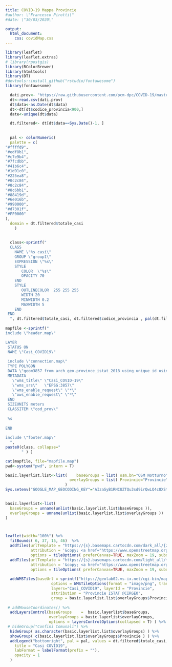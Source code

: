 ```yaml
---
title: COVID-19 Mappa Provincie
#author: \"Francesco Pirotti\"
#date: \"30/03/2020\"

output: 
  html_document:
    css: covidMap.css
---
```

 

```r
library(leaflet) 
library(leaflet.extras)
# library(rpostgis)
library(RColorBrewer) 
library(htmltools) 
library(DT)
#devtools::install_github("rstudio/fontawesome")
library(fontawesome)

  dati.prov<- "https://raw.githubusercontent.com/pcm-dpc/COVID-19/master/dati-province/dpc-covid19-ita-province.csv"
  dt<-read.csv(dati.prov)
  dt$data<-as.Date(dt$data)
  dt<-dt[dt$codice_provincia<900,]
  date<-unique(dt$data)

  dt.filtered<- dt[dt$data==Sys.Date()-1, ]
   
  
  pal <- colorNumeric( 
  palette = c(
"#ffffd9",
"#edf8b1",
"#c7e9b4",
"#7fcdbb",
"#41b6c4",
"#1d91c0",
"#225ea8",
"#0c2c84",
"#0c2c84",  
"#8c6bb1",
"#88419d",
"#6e016b",
"#990000",
"#d7301f",
"#FF0000"
),  
  domain = dt.filtered$totale_casi
    )
  
 
  class<-sprintf(" 
  CLASS
    NAME \"%s casi\"
    GROUP \"group1\"
    EXPRESSION \"%s\"
    STYLE 
       COLOR  \"%s\"
       OPACITY 70
    END
    STYLE 
       OUTLINECOLOR  255 255 255
       WIDTH 20
       MINWIDTH 0.2
       MAXWIDTH 5
    END
 END
  ", dt.filtered$totale_casi, dt.filtered$codice_provincia , pal(dt.filtered$totale_casi) )
  
mapfile <-sprintf(" 
include \"header.map\"

LAYER
 STATUS ON
 NAME \"Casi_COVID19\"
 
 include \"connection.map\"
 TYPE POLYGON
 DATA \"geom3857 from arch_geo.province_istat_2018 using unique id using srid=3857\"
 METADATA
   \"wms_title\" \"Casi_COVID-19\"
   \"wms_srs\"   \"EPSG:3857\"  
   \"wms_enable_request\" \"*\"
   \"ows_enable_request\" \"*\"
 END
 SIZEUNITS meters
 CLASSITEM \"cod_prov\"
 
 %s
 
END
  
include \"footer.map\" 
  ", 
paste0(class, collapse="
       " ) )

cat(mapfile, file="mapfile.map")
pwd<-system("pwd", intern = T)

basic.layerlist.list<-list(    baseGroups = list( osm.bn="OSM Notturno", osm.light ="OSM Light",  osm="OSM" ),
                            overlayGroups = list( Provincie="Provincie")
                          )
Sys.setenv("GOOGLE_MAP_GEOCODING_KEY"="AIzaSyB1RNCUZTQu3sd9irQwLQ4c8XStoHWMKeE")
 

basic.layerlist<-list(
  baseGroups = unname(unlist(basic.layerlist.list$baseGroups )),
  overlayGroups = unname(unlist(basic.layerlist.list$overlayGroups ))
)



leaflet(width="100%") %>%
  fitBounds( 6, 37, 15, 46)  %>% 
  addTiles(urlTemplate = "https://{s}.basemaps.cartocdn.com/dark_all/{z}/{x}/{y}{r}.png",
           attribution = '&copy; <a href="https://www.openstreetmap.org/copyright">OpenStreetMap</a> contributors &copy; <a href="https://carto.com/attributions">CARTO</a>',
           options = tileOptions( preferCanvas=TRUE, maxZoom = 19, subdomains = "abcd" ), group="OSM Notturno")  %>% 
  addTiles(urlTemplate = "https://{s}.basemaps.cartocdn.com/light_all/{z}/{x}/{y}{r}.png",
           attribution = '&copy; <a href="https://www.openstreetmap.org/copyright">OpenStreetMap</a> contributors &copy; <a href="https://carto.com/attributions">CARTO</a>',
           options = tileOptions( preferCanvas=TRUE, maxZoom = 19, subdomains = "abcd" ), group="OSM Light")  %>% 
        
  addWMSTiles(baseUrl = sprintf("https://geolab02.vs-ix.net/cgi-bin/mapserv?map=%s/mapfile.map",pwd  ) ,
                    options = WMSTileOptions(format = "image/png", transparent = T),
                    layers="Casi_COVID19", layerId = "Provincie",
                    attribution = "Provincie ISTAT @CIRGEO",
                    group = basic.layerlist.list$overlayGroups$Provincie )%>%
  
 # addMouseCoordinates() %>% 
  addLayersControl(baseGroups    =  basic.layerlist$baseGroups,
                   overlayGroups = basic.layerlist$overlayGroups,
                   options = layersControlOptions(collapsed = T) ) %>% 
 # hideGroup("Confini Comunali") %>%      
  hideGroup( as.character(basic.layerlist.list$overlayGroups) ) %>%
  showGroup( c(basic.layerlist.list$overlayGroups$Provincie ) ) %>%
  addLegend("bottomright", pal = pal, values = dt.filtered$totale_casi,
    title = "Casi COVID19",
    labFormat = labelFormat(prefix = ""),
    opacity = 1
  ) 





  
```

